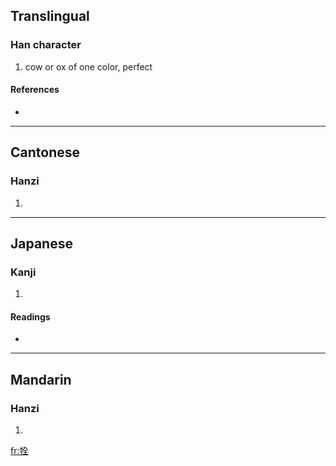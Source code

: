 ==Translingual==

===Han character===
{{Han char|rn=93|rad=牛|as=06|sn=10|four=2851<sub>4</sub>|canj=竹手人一土 (HQOMG)}}

# cow or ox of one color, perfect

====References====
* {{Han ref|kx=0700.090|dkj=20002|dj=1112.210|hdz=31809.080|uh=7277|ud=29303|bh=D2A1|bd=53921}}

----

==Cantonese==

===Hanzi===
{{yue-hanzi|jyut=|y=chyun4}}

# {{defn|Cantonese|sort=牛06}}

----

==Japanese==

===Kanji===
{{ja-kanji|grade=|rs=牛06}}

# {{defn|Japanese|sort=牛06}}

====Readings====
* {{ja-readings|on=[[せん]] (sen), [[ぜん]] (zen)|kun=[[いけにえ]] (ikenie)}}

----

==Mandarin==

===Hanzi===
{{cmn-hanzi|pin=[[quán]] ([[quan2]])|wg=ch'üan<sup>2</sup>}}

# {{defn|Mandarin|sort=牛06}}

[[fr:牷]]
